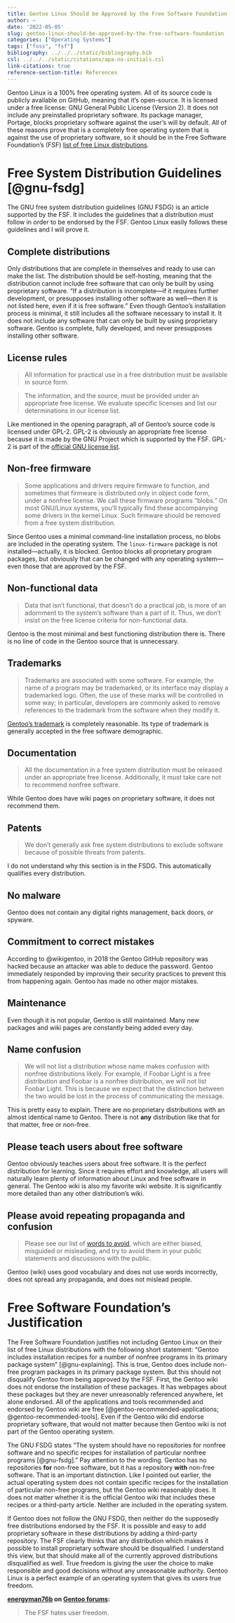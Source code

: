 ```yaml
---
title: Gentoo Linux Should be Approved by the Free Software Foundation
author: ~
date: '2022-05-05'
slug: gentoo-linux-should-be-approved-by-the-free-software-foundation
categories: ["Operating Systems"]
tags: ["foss", "fsf"]
bibliography: ../../../static/bibliography.bib
csl: ../../../static/citations/apa-no-initials.csl
link-citations: true
reference-section-title: References
---
```


Gentoo Linux is a 100% free operating system.
All of its source code is publicly available on GitHub, meaning that it's open-source.
It is licensed under a free license: GNU General Public License (Version 2).
It does not include any preinstalled proprietary software.
Its package manager, Portage, blocks proprietary software against the user's will by default.
All of these reasons prove that is a completely free operating system that is against the use of proprietary software, so it should be in the Free Software Foundation's (FSF) [list of free Linux distributions](https://www.gnu.org/distros/free-distros.en.html).

# Free System Distribution Guidelines [@gnu-fsdg]

The GNU free system distribution guidelines (GNU FSDG) is an article supported by the FSF.
It includes the guidelines that a distribution must follow in order to be endorsed by the FSF.
Gentoo Linux easily follows these guidelines and I will prove it.

## Complete distributions

Only distributions that are complete in themselves and ready to use can make the list.
The distribution should be self-hosting, meaning that the distribution cannot include free software that can only be built by using proprietary software.
"If a distribution is incomplete—if it requires further development, or presupposes installing other software as well—then it is not listed here, even if it is free software."
Even though Gentoo's installation process is minimal, it still includes all the software necessary to install it.
It does not include any software that can only be built by using proprietary software.
Gentoo is complete, fully developed, and never presupposes installing other software.

## License rules

> All information for practical use in a free distribution must be available in source form.

> The information, and the source, must be provided under an appropriate free license.
We evaluate specific licenses and list our determinations in our license list.

Like mentioned in the opening paragraph, all of Gentoo's source code is licensed under GPL-2.
GPL-2 is obviously an appropriate free license because it is made by the GNU Project which is supported by the FSF.
GPL-2 is part of the [official GNU license list](https://www.gnu.org/licenses/license-list.html).

## Non-free firmware

> Some applications and drivers require firmware to function, and sometimes that firmware is distributed only in object code form, under a nonfree license.
We call these firmware programs "blobs."
On most GNU/Linux systems, you'll typically find these accompanying some drivers in the kernel Linux.
Such firmware should be removed from a free system distribution.

Since Gentoo uses a minimal command-line installation process, no blobs are included in the operating system.
The `linux-firmware` package is not installed—actually, it is blocked. 
Gentoo blocks all proprietary program packages, but obviously that can be changed with any operating system—even those that are approved by the FSF.

## Non-functional data

> Data that isn't functional, that doesn't do a practical job, is more of an adornment to the system's software than a part of it. Thus, we don't insist on the free license criteria for non-functional data.

Gentoo is the most minimal and best functioning distribution there is.
There is no line of code in the Gentoo source that is unnecessary.

## Trademarks

> Trademarks are associated with some software.
For example, the name of a program may be trademarked, or its interface may display a trademarked logo.
Often, the use of these marks will be controlled in some way; in particular, developers are commonly asked to remove references to the trademark from the software when they modify it.

[Gentoo's trademark](https://www.gentoo.org/inside-gentoo/foundation/name-logo-guidelines.html) is completely reasonable.
Its type of trademark is generally accepted in the free software demographic.

## Documentation

> All the documentation in a free system distribution must be released under an appropriate free license.
Additionally, it must take care not to recommend nonfree software.

While Gentoo does have wiki pages on proprietary software, it does not recommend them.

## Patents

> We don't generally ask free system distributions to exclude software because of possible threats from patents.

I do not understand why this section is in the FSDG.
This automatically qualifies every distribution.

## No malware

Gentoo does not contain any digital rights management, back doors, or spyware.

## Commitment to correct mistakes

According to @wikigentoo, in 2018 the Gentoo GitHub repository was hacked because an attacker was able to deduce the password.
Gentoo immediately responded by improving their security practices to prevent this from happening again.
Gentoo has made no other major mistakes.

## Maintenance

Even though it is not popular, Gentoo is still maintained.
Many new packages and wiki pages are constantly being added every day.

## Name confusion

> We will not list a distribution whose name makes confusion with nonfree distributions likely.
For example, if Foobar Light is a free distribution and Foobar is a nonfree distribution, we will not list Foobar Light.
This is because we expect that the distinction between the two would be lost in the process of communicating the message.

This is pretty easy to explain.
There are no proprietary distributions with an almost identical name to Gentoo.
There is not **any** distribution like that for that matter, free or non-free.

## Please teach users about free software

Gentoo obviously teaches users about free software.
It is the perfect distribution for learning.
Since it requires effort and knowledge, all users will naturally learn plenty of information about Linux and free software in general.
The Gentoo wiki is also my favorite wiki website.
It is significantly more detailed than any other distribution's wiki.

## Please avoid repeating propaganda and confusion

> Please see our list of [words to avoid](https://www.gnu.org/philosophy/words-to-avoid.html), which are either biased, misguided or misleading, and try to avoid them in your public statements and discussions with the public.

Gentoo (wiki) uses good vocabulary and does not use words incorrectly, does not spread any propaganda, and does not mislead people.

# Free Software Foundation's Justification

The Free Software Foundation justifies not including Gentoo Linux on their list of free Linux distributions with the following short statement: "Gentoo includes installation recipes for a number of nonfree programs in its primary package system" [@gnu-explaining].
This is true, Gentoo does include non-free program packages in its primary package system.
But this should not disqualify Gentoo from being approved by the FSF.
First, the Gentoo wiki does not endorse the installation of these packages.
It has webpages about these packages but they are never unreasonably referenced anywhere, let alone endorsed.
All of the applications and tools recommended and endorsed by Gentoo wiki are free [@gentoo-recommended-applications; @gentoo-recommended-tools].
Even if the Gentoo wiki did endorse proprietary software, that would not matter because then Gentoo wiki is not part of the Gentoo operating system.

The GNU FSDG states "The system should have no repositories for nonfree software and no specific recipes for installation of particular nonfree programs [@gnu-fsdg]."
Pay attention to the wording.
Gentoo has no repositories **for** non-free software, but it has a repository **with** non-free software.
That is an important distinction.
Like I pointed out earlier, the actual operating system does not contain specific recipes for the installation of particular non-free programs, but the Gentoo wiki reasonably does.
It does not matter whether it is the official Gentoo wiki that includes these recipes or a third-party article.
Neither are included in the operating system.

If Gentoo does not follow the GNU FSDG, then neither do the supposedly free distributions endorsed by the FSF.
It is possible and easy to add proprietary software in these distributions by adding a third-party repository.
The FSF clearly thinks that any distribution which makes it possible to install proprietary software should be disqualified.
I understand this view, but that should make all of the currently approved distributions disqualified as well.
True freedom is giving the user the choice to make responsible and good decisions without any unreasonable authority.
Gentoo Linux is a perfect example of an operating system that gives its users true freedom.

**[energyman76b](https://forums.gentoo.org/profile.php?mode=viewprofile&u=17194&sid=2b558d9c692f1caa91e4c63b0ec334a8) on [Gentoo forums](https://forums.gentoo.org/viewtopic-t-791603-start-25.html):**

> The FSF hates user freedom.
